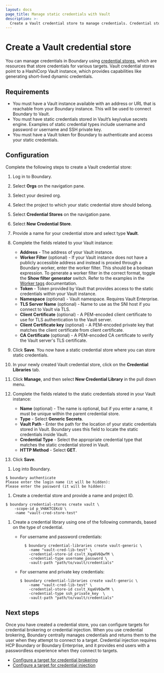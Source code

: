 ```yaml
---
layout: docs
page_title: Manage static credentials with Vault
description: >-
  Create a Vault credential store to manage credentials. Credential stores let you configure targets for credential brokering or credential injection.
---
```


# Create a Vault credential store

You can manage credentials in Boundary using [credential stores](/boundary/docs/domain-model/credential-stores), which are resources that store credentials for various targets.
Vault credential stores point to a HashiCorp Vault instance, which provides capabilities like generating short-lived dynamic credentials.

## Requirements

- You must have a Vault instance available with an address or URL that is reachable from your Boundary instance. This will be used to connect Boundary to Vault.
- You must have static credentials stored in Vault’s key/value secrets engine. Examples of static credential types include username and password or username and SSH private key.
- You must have a Vault token for Boundary to authenticate and access your static credentials.

## Configuration

Complete the following steps to create a Vault credential store:

<Tabs>
<Tab heading="UI" group="ui">

1. Log in to Boundary.
1. Select **Orgs** on the navigation pane.
1. Select your desired org.
1. Select the project to which your static credential store should belong.
1. Select **Credential Stores** on the navigation pane.
1. Select **New Credential Store**.
1. Provide a name for your credential store and select type **Vault**.
1. Complete the fields related to your Vault instance:
    - **Address** - The address of your Vault instance.
    - **Worker Filter** (optional) - If your Vault instance does not have a publicly accessible address and instead is proxied through a Boundary worker, enter the worker filter. This should be a boolean expression. To generate a worker filter in the correct format, toggle the **Show filter generator** switch. Refer to the examples in the [Worker tags](/boundary/docs/secure/worker-tags) documentation.
    - **Token** - Token provided by Vault that provides access to the static credentials within your Vault instance.
    - **Namespace** (optional) - Vault namespace. Requires Vault Enterprise.
    - **TLS Server Name** (optional) - Name to use as the SNI host if you connect to Vault via TLS.
    - **Client Certificate** (optional) - A PEM-encoded client certificate to use for TLS authentication to the Vault server.
    - **Client Certificate key** (optional) - A PEM-encoded private key that matches the client certificate from client certificate.
    - **CA Certificate** (optional) - A PEM-encoded CA certificate to verify the Vault server's TLS certificate.

1. Click **Save**. You now have a static credential store where you can store static credentials.
1. In your newly created Vault credential store, click on the **Credential Libraries** tab.
1. Click **Manage**, and then select **New Credential Library** in the pull down menu.
1. Complete the fields related to the static credentials stored in your Vault instance:
    - **Name** (optional) -  The name is optional, but if you enter a name, it must be unique within the parent credential store.
    - **Type** - Select **Generic Secrets**.
    - **Vault Path** - Enter the path for the location of your static credentials stored in Vault. Boundary uses this field to locate the static credentials inside Vault.
    - **Credential Type** - Select the appropriate credential type that matches the static credential stored in Vault.
    - **HTTP Method** - Select **GET**.
1. Click **Save**.

</Tab>
<Tab heading="CLI" group="cli">

1. Log into Boundary.

  ```shell-session
  $ boundary authenticate
  Please enter the login name (it will be hidden):
  Please enter the password (it will be hidden):
  ```

1. Create a credential store and provide a name and project ID.

  ```shell-session
  $ boundary credential-stores create vault \
      -scope-id p_VHAKTCEKcU \
      -name "vault-cred-store-test"
  ```

1. Create a credential library using one of the following commands, based on the type of credential.

    - For username and password credentials:

      ```shell-session
        $ boundary credential-libraries create vault-generic \
          -name "vault-cred-lib-test" \
          -credential-store-id csvlt_Xqa6V6QwfM \
          -credential-type username_password \
          -vault-path "path/to/vault/credentials"
      ```

    - For username and private key credentials:

      ```shell-session
      $ boundary credential-libraries create vault-generic \
          -name "vault-cred-lib-test" \
          -credential-store-id csvlt_Xqa6V6QwfM \
          -credential-type ssh_private_key  \
          -vault-path "path/to/vault/credentials"
      ```

</Tab>
</Tabs>

## Next steps

Once you have created a credential store, you can configure targets for credential brokering or credential injection.
When you use credential brokering, Boundary centrally manages credentials and returns them to the user when they attempt to connect to a target.
Credential injection requires HCP Boundary or Boundary Enterprise, and it provides end users with a passwordless experience when they connect to targets.

- [Configure a target for credential brokering](/boundary/docs/configuration/credential-management/configure-credential-brokering)
- [Configure a target for credential injection](/boundary/docs/configuration/credential-management/configure-credential-brokering)